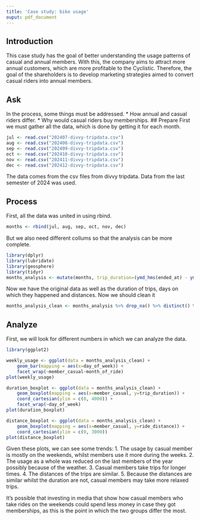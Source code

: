 ```yaml
---
title: 'Case study: bike usage'
ouput: pdf_document
---
```

## Introduction
This case study has the goal of better understanding the usage patterns of casual and annual members. With this, the company aims to attract more annual customers, which are more profitable to the Cyclistic. Therefore, the goal of the shareholders is to develop marketing strategies aimed to convert casual riders into annual members.

## Ask
In the process, some things must be addressed.
* How annual and casual riders differ.
* Why would casual riders buy memberships.
## Prepare
First we must gather all the data, which is done by getting it for each month.
```r
jul <- read.csv("202407-divvy-tripdata.csv")
aug <- read.csv("202408-divvy-tripdata.csv")
sep <- read.csv("202409-divvy-tripdata.csv")
oct <- read.csv("202410-divvy-tripdata.csv")
nov <- read.csv("202411-divvy-tripdata.csv")
dec <- read.csv("202412-divvy-tripdata.csv")
```

The data comes from the csv files from divvy tripdata. Data from the last semester of 2024 was used.

## Process
First, all the data was united in using rbind.
```r
months <- rbind(jul, aug, sep, oct, nov, dec)
```

But we also need different collums so that the analysis can be more complete.

```r
library(dplyr)
library(lubridate)
library(geosphere)
library(tidyr)
months_analysis <- mutate(months, trip_duration=(ymd_hms(ended_at) - ymd_hms(started_at)),  day_of_week=(wday(ymd_hms(started_at), label=TRUE)), ride_distance = distHaversine(cbind(start_lng, start_lat), cbind(end_lng, end_lat)), month_of_ride=(month(ymd_hms(started_at))))

```

Now we have the original data as well as the duration of trips, days on which they happened and distances. Now we should clean it

```r
months_analysis_clean <- months_analysis %>% drop_na() %>% distinct() %>% filter(month(ymd_hms(started_at)) > 6, ride_distance > 0, trip_duration > 0) %>% select(rideable_type, start_station_id, end_station_id, member_casual, trip_duration, day_of_week, ride_distance, month_of_ride)
```

## Analyze
First, we will look for different numbers in which we can analyze the data.

```r
library(ggplot2)

weekly_usage <- ggplot(data = months_analysis_clean) +
    geom_bar(mapping = aes(x=day_of_week)) +
    facet_wrap(~member_casual~month_of_ride)
plot(weekly_usage)
```

```r
duration_boxplot <- ggplot(data = months_analysis_clean) +
    geom_boxplot(mapping = aes(x=member_casual, y=trip_duration)) +
    coord_cartesian(ylim = c(0, 4000)) +
    facet_wrap(~day_of_week)
plot(duration_boxplot)
```

```r
distance_boxplot <- ggplot(data = months_analysis_clean) +
    geom_boxplot(mapping = aes(x=member_casual, y=ride_distance)) +
    coord_cartesian(ylim = c(0, 3000))
plot(distance_boxplot)
```

Given these plots, we can see some trends:
1. The usage by casual member is mostly on the weekends, whilst members use it more during the weeks.
2. The usage as a whole was reduced on the last members of the year possibly because of the weather.
3. Casual members take trips for longer times.
4. The distances of the trips are similar.
5. Because the distances are similar whilst the duration are not, casual members may take more relaxed trips.

It's possible that investing in media that show how casual members who take rides on the weekends could spend less money in case they got memberships, as this is the point in which the two groups differ the most.
